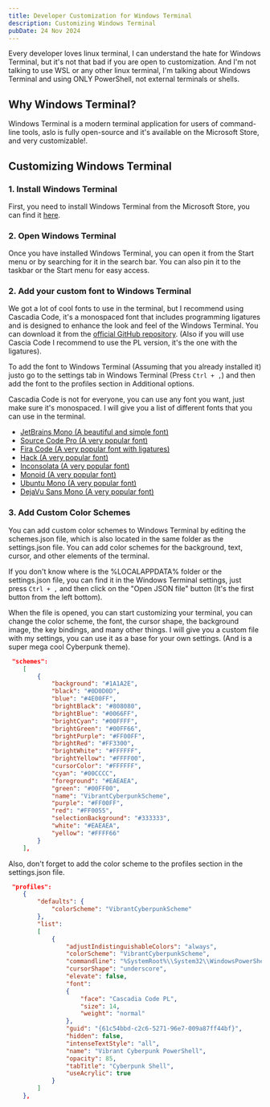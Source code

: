```yaml
---
title: Developer Customization for Windows Terminal
description: Customizing Windows Terminal
pubDate: 24 Nov 2024
---
```


Every developer loves linux terminal, I can understand the hate for Windows Terminal, but it's not that bad if you are open to customization. And I'm not talking to use WSL or any other linux terminal, I'm talking about Windows Terminal and using ONLY PowerShell, not external terminals or shells.

## Why Windows Terminal?

Windows Terminal is a modern terminal application for users of command-line tools, aslo is fully open-source and it's available on the Microsoft Store, and very customizable!.

## Customizing Windows Terminal

### 1. Install Windows Terminal

First, you need to install Windows Terminal from the Microsoft Store, you can find it [here](https://www.microsoft.com/en-us/p/windows-terminal/9n0dx20hk701?activetab=pivot:overviewtab).

### 2. Open Windows Terminal

Once you have installed Windows Terminal, you can open it from the Start menu or by searching for it in the search bar. You can also pin it to the taskbar or the Start menu for easy access.

### 2. Add your custom font to Windows Terminal

We got a lot of cool fonts to use in the terminal, but I recommend using Cascadia Code, it's a monospaced font that includes programming ligatures and is designed to enhance the look and feel of the Windows Terminal. You can download it from the [official GitHub repository](https://github.com/microsoft/cascadia-code). (Also if you will use Cascia Code I recommend to use the PL version, it's the one with the ligatures).

To add the font to Windows Terminal (Assuming that you already installed it) justo go to the settings tab in Windows Terminal (Press `Ctrl + ,`) and then add the font to the profiles section in Additional options.

Cascadia Code is not for everyone, you can use any font you want, just make sure it's monospaced. I will give you a list of different fonts that you can use in the terminal.

- [JetBrains Mono (A beautiful and simple font)](https://www.jetbrains.com/lp/mono/)
- [Source Code Pro (A very popular font)](https://adobe-fonts.github.io/source-code-pro/)
- [Fira Code (A very popular font with ligatures)](https://fonts.google.com/specimen/Fira+Code)
- [Hack (A very popular font)](https://sourcefoundry.org/hack/)
- [Inconsolata (A very popular font)](https://fonts.google.com/specimen/Inconsolata)
- [Monoid (A very popular font)](https://larsenwork.com/monoid/)
- [Ubuntu Mono (A very popular font)](https://fonts.google.com/specimen/Ubuntu+Mono)
- [DejaVu Sans Mono (A very popular font)](https://dejavu-fonts.github.io/)

### 3. Add Custom Color Schemes

You can add custom color schemes to Windows Terminal by editing the schemes.json file, which is also located in the same folder as the settings.json file. You can add color schemes for the background, text, cursor, and other elements of the terminal.

If you don't know where is the %LOCALAPPDATA% folder or the settings.json file, you can find it in the Windows Terminal settings, just press `Ctrl + ,` and then click on the "Open JSON file" button (It's the first button from the left bottom).

When the file is opened, you can start customizing your terminal, you can change the color scheme, the font, the cursor shape, the background image, the key bindings, and many other things. I will give you a custom file with my settings, you can use it as a base for your own settings. (And is a super mega cool Cyberpunk theme).

```json
 "schemes":
    [
        {
            "background": "#1A1A2E",
            "black": "#0D0D0D",
            "blue": "#4E00FF",
            "brightBlack": "#808080",
            "brightBlue": "#0066FF",
            "brightCyan": "#00FFFF",
            "brightGreen": "#00FF66",
            "brightPurple": "#FF00FF",
            "brightRed": "#FF3300",
            "brightWhite": "#FFFFFF",
            "brightYellow": "#FFFF00",
            "cursorColor": "#FFFFFF",
            "cyan": "#00CCCC",
            "foreground": "#EAEAEA",
            "green": "#00FF00",
            "name": "VibrantCyberpunkScheme",
            "purple": "#FF00FF",
            "red": "#FF0055",
            "selectionBackground": "#333333",
            "white": "#EAEAEA",
            "yellow": "#FFFF66"
        }
    ],
```

Also, don't forget to add the color scheme to the profiles section in the settings.json file.

```json
 "profiles":
    {
        "defaults": {
            "colorScheme": "VibrantCyberpunkScheme"
        },
        "list":
        [
            {
                "adjustIndistinguishableColors": "always",
                "colorScheme": "VibrantCyberpunkScheme",
                "commandline": "%SystemRoot%\\System32\\WindowsPowerShell\\v1.0\\powershell.exe",
                "cursorShape": "underscore",
                "elevate": false,
                "font":
                {
                    "face": "Cascadia Code PL",
                    "size": 14,
                    "weight": "normal"
                },
                "guid": "{61c54bbd-c2c6-5271-96e7-009a87ff44bf}",
                "hidden": false,
                "intenseTextStyle": "all",
                "name": "Vibrant Cyberpunk PowerShell",
                "opacity": 85,
                "tabTitle": "Cyberpunk Shell",
                "useAcrylic": true
            }
        ]
    },
```
